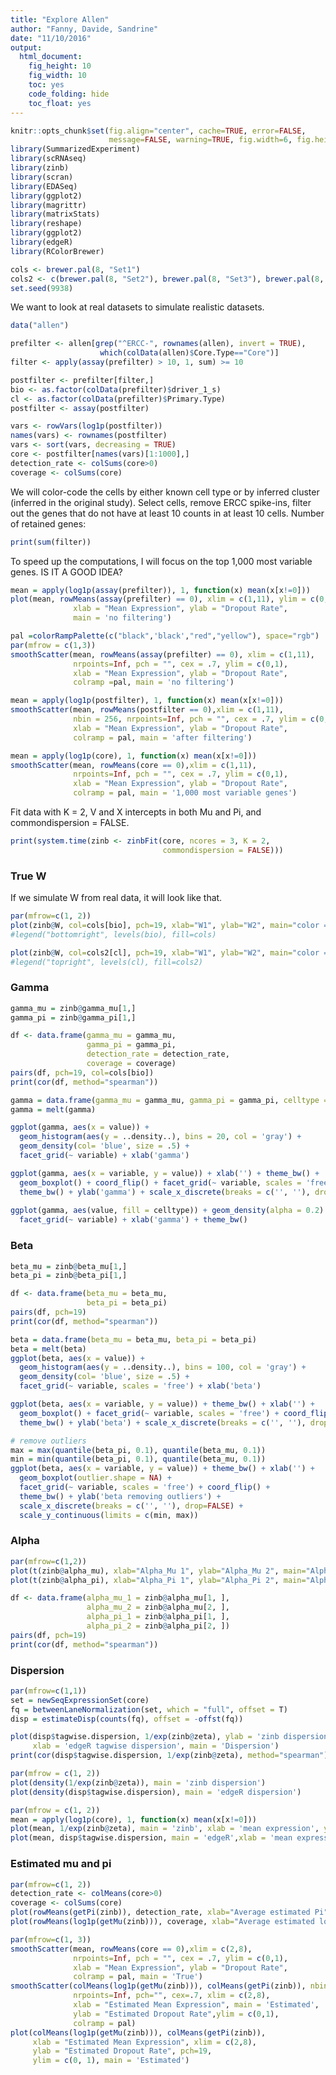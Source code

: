 ```yaml
---
title: "Explore Allen"
author: "Fanny, Davide, Sandrine"
date: "11/10/2016"
output: 
  html_document: 
    fig_height: 10
    fig_width: 10
    toc: yes
    code_folding: hide
    toc_float: yes
---
```


```r
knitr::opts_chunk$set(fig.align="center", cache=TRUE, error=FALSE,
                      message=FALSE, warning=TRUE, fig.width=6, fig.height=6)
library(SummarizedExperiment)
library(scRNAseq)
library(zinb)
library(scran)
library(EDASeq)
library(ggplot2)
library(magrittr)
library(matrixStats)
library(reshape)
library(ggplot2)
library(edgeR)
library(RColorBrewer)

cols <- brewer.pal(8, "Set1")
cols2 <- c(brewer.pal(8, "Set2"), brewer.pal(8, "Set3"), brewer.pal(8, "Set1"))
set.seed(9938)
```

We want to look at real datasets to simulate realistic datasets.

```r
data("allen")

prefilter <- allen[grep("^ERCC-", rownames(allen), invert = TRUE),
                    which(colData(allen)$Core.Type=="Core")]
filter <- apply(assay(prefilter) > 10, 1, sum) >= 10

postfilter <- prefilter[filter,]
bio <- as.factor(colData(prefilter)$driver_1_s)
cl <- as.factor(colData(prefilter)$Primary.Type)
postfilter <- assay(postfilter)

vars <- rowVars(log1p(postfilter))
names(vars) <- rownames(postfilter)
vars <- sort(vars, decreasing = TRUE)
core <- postfilter[names(vars)[1:1000],]
detection_rate <- colSums(core>0)
coverage <- colSums(core)
```

We will color-code the cells by either known cell type or by inferred cluster (inferred in the original study). Select cells, remove ERCC spike-ins, filter out the genes that do not have at least 10 counts in at least 10 cells. Number of retained genes:
```r
print(sum(filter))
```

To speed up the computations, I will focus on the top 1,000 most variable genes. IS IT A GOOD IDEA?
```r
mean = apply(log1p(assay(prefilter)), 1, function(x) mean(x[x!=0]))
plot(mean, rowMeans(assay(prefilter) == 0), xlim = c(1,11), ylim = c(0,1),
              xlab = "Mean Expression", ylab = "Dropout Rate", 
              main = 'no filtering')

pal =colorRampPalette(c("black",'black',"red","yellow"), space="rgb")
par(mfrow = c(1,3))
smoothScatter(mean, rowMeans(assay(prefilter) == 0), xlim = c(1,11),
              nrpoints=Inf, pch = "", cex = .7, ylim = c(0,1),
              xlab = "Mean Expression", ylab = "Dropout Rate", 
              colramp =pal, main = 'no filtering')

mean = apply(log1p(postfilter), 1, function(x) mean(x[x!=0]))
smoothScatter(mean, rowMeans(postfilter == 0),xlim = c(1,11),
              nbin = 256, nrpoints=Inf, pch = "", cex = .7, ylim = c(0,1),
              xlab = "Mean Expression", ylab = "Dropout Rate", 
              colramp = pal, main = 'after filtering')

mean = apply(log1p(core), 1, function(x) mean(x[x!=0]))
smoothScatter(mean, rowMeans(core == 0),xlim = c(1,11),
              nrpoints=Inf, pch = "", cex = .7, ylim = c(0,1),
              xlab = "Mean Expression", ylab = "Dropout Rate", 
              colramp = pal, main = '1,000 most variable genes')
```

Fit data with K = 2, V and X intercepts in both Mu and Pi, and commondispersion = FALSE.
```r
print(system.time(zinb <- zinbFit(core, ncores = 3, K = 2,
                                  commondispersion = FALSE)))
```

### True W
If we simulate W from real data, it will look like that.
```r
par(mfrow=c(1, 2))
plot(zinb@W, col=cols[bio], pch=19, xlab="W1", ylab="W2", main="color = known cell-type")
#legend("bottomright", levels(bio), fill=cols)

plot(zinb@W, col=cols2[cl], pch=19, xlab="W1", ylab="W2", main="color = inferred clusters")
#legend("topright", levels(cl), fill=cols2)
```

### Gamma
```r
gamma_mu = zinb@gamma_mu[1,]
gamma_pi = zinb@gamma_pi[1,]

df <- data.frame(gamma_mu = gamma_mu,
                 gamma_pi = gamma_pi,
                 detection_rate = detection_rate,
                 coverage = coverage)
pairs(df, pch=19, col=cols[bio])
print(cor(df, method="spearman"))
```

```r
gamma = data.frame(gamma_mu = gamma_mu, gamma_pi = gamma_pi, celltype = bio)
gamma = melt(gamma)

ggplot(gamma, aes(x = value)) + 
  geom_histogram(aes(y = ..density..), bins = 20, col = 'gray') +
  geom_density(col= 'blue', size = .5) + 
  facet_grid(~ variable) + xlab('gamma')

ggplot(gamma, aes(x = variable, y = value)) + xlab('') + theme_bw() +
  geom_boxplot() + coord_flip() + facet_grid(~ variable, scales = 'free') +
  theme_bw() + ylab('gamma') + scale_x_discrete(breaks = c('', ''), drop=FALSE)
  
ggplot(gamma, aes(value, fill = celltype)) + geom_density(alpha = 0.2) +
  facet_grid(~ variable) + xlab('gamma') + theme_bw()
```

### Beta
```r
beta_mu = zinb@beta_mu[1,]
beta_pi = zinb@beta_pi[1,]

df <- data.frame(beta_mu = beta_mu,
                 beta_pi = beta_pi)
pairs(df, pch=19)
print(cor(df, method="spearman"))

beta = data.frame(beta_mu = beta_mu, beta_pi = beta_pi)
beta = melt(beta)
ggplot(beta, aes(x = value)) + 
  geom_histogram(aes(y = ..density..), bins = 100, col = 'gray') +
  geom_density(col= 'blue', size = .5) + 
  facet_grid(~ variable, scales = 'free') + xlab('beta')

ggplot(beta, aes(x = variable, y = value)) + theme_bw() + xlab('') +
  geom_boxplot() + facet_grid(~ variable, scales = 'free') + coord_flip() +
  theme_bw() + ylab('beta') + scale_x_discrete(breaks = c('', ''), drop=FALSE)

# remove outliers
max = max(quantile(beta_pi, 0.1), quantile(beta_mu, 0.1))
min = min(quantile(beta_pi, 0.1), quantile(beta_mu, 0.1))
ggplot(beta, aes(x = variable, y = value)) + theme_bw() + xlab('') +
  geom_boxplot(outlier.shape = NA) +
  facet_grid(~ variable, scales = 'free') + coord_flip() +
  theme_bw() + ylab('beta removing outliers') +
  scale_x_discrete(breaks = c('', ''), drop=FALSE) +
  scale_y_continuous(limits = c(min, max))
```

### Alpha
```r
par(mfrow=c(1,2))
plot(t(zinb@alpha_mu), xlab="Alpha_Mu 1", ylab="Alpha_Mu 2", main="Alpha_Mu")
plot(t(zinb@alpha_pi), xlab="Alpha_Pi 1", ylab="Alpha_Pi 2", main="Alpha_Pi")

df <- data.frame(alpha_mu_1 = zinb@alpha_mu[1, ],
                 alpha_mu_2 = zinb@alpha_mu[2, ],
                 alpha_pi_1 = zinb@alpha_pi[1, ],
                 alpha_pi_2 = zinb@alpha_pi[2, ])
pairs(df, pch=19)
print(cor(df, method="spearman"))
```

### Dispersion
```r
par(mfrow=c(1,1))
set = newSeqExpressionSet(core)
fq = betweenLaneNormalization(set, which = "full", offset = T)
disp = estimateDisp(counts(fq), offset = -offst(fq))

plot(disp$tagwise.dispersion, 1/exp(zinb@zeta), ylab = 'zinb dispersion',
     xlab = 'edgeR tagwise dispersion', main = 'Dispersion')
print(cor(disp$tagwise.dispersion, 1/exp(zinb@zeta), method="spearman"))

par(mfrow = c(1, 2))
plot(density(1/exp(zinb@zeta)), main = 'zinb dispersion')
plot(density(disp$tagwise.dispersion), main = 'edgeR dispersion')

par(mfrow = c(1, 2))
mean = apply(log1p(core), 1, function(x) mean(x[x!=0]))
plot(mean, 1/exp(zinb@zeta), main = 'zinb', xlab = 'mean expression', ylab = 'dispersion', ylim = c(0, 14))
plot(mean, disp$tagwise.dispersion, main = 'edgeR',xlab = 'mean expression', ylab = 'dispersion', ylim = c(0, 14))
```

### Estimated mu and pi
```r
par(mfrow=c(1, 2))
detection_rate <- colMeans(core>0)
coverage <- colSums(core)
plot(rowMeans(getPi(zinb)), detection_rate, xlab="Average estimated Pi", ylab="Detection Rate for each cell", pch=19, col=cols[bio], ylim = c(0, 1))
plot(rowMeans(log1p(getMu(zinb))), coverage, xlab="Average estimated log Mu", ylab="Coverage", pch=19, col=cols[bio])

par(mfrow=c(1, 3))
smoothScatter(mean, rowMeans(core == 0),xlim = c(2,8),
              nrpoints=Inf, pch = "", cex = .7, ylim = c(0,1),
              xlab = "Mean Expression", ylab = "Dropout Rate", 
              colramp = pal, main = 'True')
smoothScatter(colMeans(log1p(getMu(zinb))), colMeans(getPi(zinb)), nbin = 256,
              nrpoints=Inf, pch="", cex=.7, xlim = c(2,8),
              xlab = "Estimated Mean Expression", main = 'Estimated',
              ylab = "Estimated Dropout Rate",ylim = c(0,1),
              colramp = pal)
plot(colMeans(log1p(getMu(zinb))), colMeans(getPi(zinb)),
     xlab = "Estimated Mean Expression", xlim = c(2,8),
     ylab = "Estimated Dropout Rate", pch=19,
     ylim = c(0, 1), main = 'Estimated')

```



